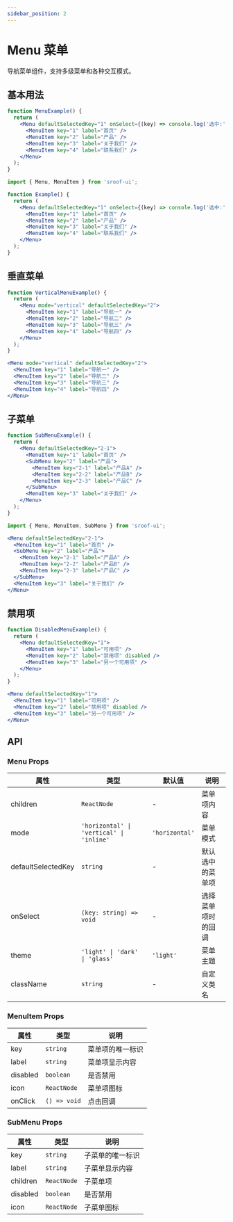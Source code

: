 ```yaml
---
sidebar_position: 2
---
```


# Menu 菜单

导航菜单组件，支持多级菜单和各种交互模式。

## 基本用法

```jsx live
function MenuExample() {
  return (
    <Menu defaultSelectedKey="1" onSelect={(key) => console.log('选中:', key)}>
      <MenuItem key="1" label="首页" />
      <MenuItem key="2" label="产品" />
      <MenuItem key="3" label="关于我们" />
      <MenuItem key="4" label="联系我们" />
    </Menu>
  );
}
```

```jsx
import { Menu, MenuItem } from 'sroof-ui';

function Example() {
  return (
    <Menu defaultSelectedKey="1" onSelect={(key) => console.log('选中:', key)}>
      <MenuItem key="1" label="首页" />
      <MenuItem key="2" label="产品" />
      <MenuItem key="3" label="关于我们" />
      <MenuItem key="4" label="联系我们" />
    </Menu>
  );
}
```

## 垂直菜单

```jsx live
function VerticalMenuExample() {
  return (
    <Menu mode="vertical" defaultSelectedKey="2">
      <MenuItem key="1" label="导航一" />
      <MenuItem key="2" label="导航二" />
      <MenuItem key="3" label="导航三" />
      <MenuItem key="4" label="导航四" />
    </Menu>
  );
}
```

```jsx
<Menu mode="vertical" defaultSelectedKey="2">
  <MenuItem key="1" label="导航一" />
  <MenuItem key="2" label="导航二" />
  <MenuItem key="3" label="导航三" />
  <MenuItem key="4" label="导航四" />
</Menu>
```

## 子菜单

```jsx live
function SubMenuExample() {
  return (
    <Menu defaultSelectedKey="2-1">
      <MenuItem key="1" label="首页" />
      <SubMenu key="2" label="产品">
        <MenuItem key="2-1" label="产品A" />
        <MenuItem key="2-2" label="产品B" />
        <MenuItem key="2-3" label="产品C" />
      </SubMenu>
      <MenuItem key="3" label="关于我们" />
    </Menu>
  );
}
```

```jsx
import { Menu, MenuItem, SubMenu } from 'sroof-ui';

<Menu defaultSelectedKey="2-1">
  <MenuItem key="1" label="首页" />
  <SubMenu key="2" label="产品">
    <MenuItem key="2-1" label="产品A" />
    <MenuItem key="2-2" label="产品B" />
    <MenuItem key="2-3" label="产品C" />
  </SubMenu>
  <MenuItem key="3" label="关于我们" />
</Menu>
```

## 禁用项

```jsx live
function DisabledMenuExample() {
  return (
    <Menu defaultSelectedKey="1">
      <MenuItem key="1" label="可用项" />
      <MenuItem key="2" label="禁用项" disabled />
      <MenuItem key="3" label="另一个可用项" />
    </Menu>
  );
}
```

```jsx
<Menu defaultSelectedKey="1">
  <MenuItem key="1" label="可用项" />
  <MenuItem key="2" label="禁用项" disabled />
  <MenuItem key="3" label="另一个可用项" />
</Menu>
```

## API

### Menu Props

| 属性 | 类型 | 默认值 | 说明 |
| --- | --- | --- | --- |
| children | `ReactNode` | - | 菜单项内容 |
| mode | `'horizontal' \| 'vertical' \| 'inline'` | `'horizontal'` | 菜单模式 |
| defaultSelectedKey | `string` | - | 默认选中的菜单项 |
| onSelect | `(key: string) => void` | - | 选择菜单项时的回调 |
| theme | `'light' \| 'dark' \| 'glass'` | `'light'` | 菜单主题 |
| className | `string` | - | 自定义类名 |

### MenuItem Props

| 属性 | 类型 | 说明 |
| --- | --- | --- |
| key | `string` | 菜单项的唯一标识 |
| label | `string` | 菜单项显示内容 |
| disabled | `boolean` | 是否禁用 |
| icon | `ReactNode` | 菜单项图标 |
| onClick | `() => void` | 点击回调 |

### SubMenu Props

| 属性 | 类型 | 说明 |
| --- | --- | --- |
| key | `string` | 子菜单的唯一标识 |
| label | `string` | 子菜单显示内容 |
| children | `ReactNode` | 子菜单项 |
| disabled | `boolean` | 是否禁用 |
| icon | `ReactNode` | 子菜单图标 |